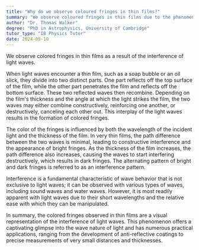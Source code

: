 ```yaml
---
title: "Why do we observe coloured fringes in thin films?"
summary: "We observe coloured fringes in thin films due to the phenomenon of interference of light waves."
author: "Dr. Thomas Walker"
degree: "PhD in Astrophysics, University of Cambridge"
tutor_type: "IB Physics Tutor"
date: 2024-05-10
---
```


We observe colored fringes in thin films as a result of the interference of light waves.

When light waves encounter a thin film, such as a soap bubble or an oil slick, they divide into two distinct parts. One part reflects off the top surface of the film, while the other part penetrates the film and reflects off the bottom surface. These two reflected waves then recombine. Depending on the film's thickness and the angle at which the light strikes the film, the two waves may either combine constructively, reinforcing one another, or destructively, canceling each other out. This interplay of the light waves results in the formation of colored fringes.

The color of the fringes is influenced by both the wavelength of the incident light and the thickness of the film. In very thin films, the path difference between the two waves is minimal, leading to constructive interference and the appearance of bright fringes. As the thickness of the film increases, the path difference also increases, causing the waves to start interfering destructively, which results in dark fringes. The alternating pattern of bright and dark fringes is referred to as an interference pattern.

Interference is a fundamental characteristic of wave behavior that is not exclusive to light waves; it can be observed with various types of waves, including sound waves and water waves. However, it is most readily apparent with light waves due to their short wavelengths and the relative ease with which they can be manipulated.

In summary, the colored fringes observed in thin films are a visual representation of the interference of light waves. This phenomenon offers a captivating glimpse into the wave nature of light and has numerous practical applications, ranging from the development of anti-reflective coatings to precise measurements of very small distances and thicknesses.
    